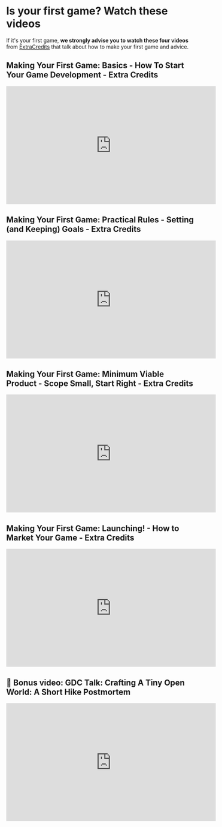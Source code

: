 # Is your first game? Watch these videos

If it's your first game, **we strongly advise you to watch these four videos** from [ExtraCredits](https://www.youtube.com/@extrahistory) that talk about how to make your first game and advice.


## Making Your First Game: Basics - How To Start Your Game Development - Extra Credits

<iframe width="560" height="315" src="https://www.youtube.com/embed/z06QR-tz1_o?si=PQF13i0gfh5SRFM9" title="YouTube video player" frameborder="0" allow="accelerometer; autoplay; clipboard-write; encrypted-media; gyroscope; picture-in-picture; web-share" allowfullscreen></iframe>


## Making Your First Game: Practical Rules - Setting (and Keeping) Goals - Extra Credits

<iframe width="560" height="315" src="https://www.youtube.com/embed/dHMNeNapL1E?si=d6Xnm0rN2Wo9s7sN" title="YouTube video player" frameborder="0" allow="accelerometer; autoplay; clipboard-write; encrypted-media; gyroscope; picture-in-picture; web-share" allowfullscreen></iframe>

## Making Your First Game: Minimum Viable Product - Scope Small, Start Right - Extra Credits

<iframe width="560" height="315" src="https://www.youtube.com/embed/UvCri1tqIxQ?si=wOC68ZU-23Ddr-wj" title="YouTube video player" frameborder="0" allow="accelerometer; autoplay; clipboard-write; encrypted-media; gyroscope; picture-in-picture; web-share" allowfullscreen></iframe>

## Making Your First Game: Launching! - How to Market Your Game - Extra Credits

<iframe width="560" height="315" src="https://www.youtube.com/embed/qxsEimJ_3bM?si=jHWlgvQXi1kowvtD" title="YouTube video player" frameborder="0" allow="accelerometer; autoplay; clipboard-write; encrypted-media; gyroscope; picture-in-picture; web-share" allowfullscreen></iframe>

## 🎁 Bonus video: GDC Talk: Crafting A Tiny Open World: A Short Hike Postmortem

<iframe width="560" height="315" src="https://www.youtube.com/embed/ZW8gWgpptI8?si=lcfdHzB4i_Vp7nqO" title="YouTube video player" frameborder="0" allow="accelerometer; autoplay; clipboard-write; encrypted-media; gyroscope; picture-in-picture; web-share" allowfullscreen></iframe>